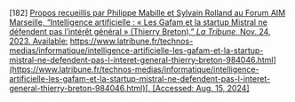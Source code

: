 \[182\]	[Propos recueillis par Philippe Mabille et Sylvain Rolland au Forum AIM Marseille, “Intelligence artificielle : « Les Gafam et la startup Mistral ne défendent pas l’intérêt général » (Thierry Breton),” *La Tribune*, Nov. 24, 2023\. Available:](http://paperpile.com/b/Lj1YHA/pTkWF) [https://www.latribune.fr/technos-medias/informatique/intelligence-artificielle-les-gafam-et-la-startup-mistral-ne-defendent-pas-l-interet-general-thierry-breton-984046.html](https://www.latribune.fr/technos-medias/informatique/intelligence-artificielle-les-gafam-et-la-startup-mistral-ne-defendent-pas-l-interet-general-thierry-breton-984046.html)[. \[Accessed: Aug. 15, 2024\]](http://paperpile.com/b/Lj1YHA/pTkWF)